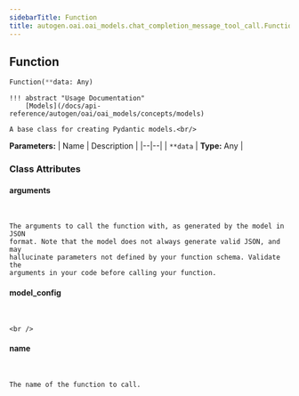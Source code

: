 ```yaml
---
sidebarTitle: Function
title: autogen.oai.oai_models.chat_completion_message_tool_call.Function
---
```

<h2 id="autogen.oai.oai_models.chat_completion_message_tool_call.Function" class="doc doc-heading">
    <code class="doc-symbol doc-symbol-heading doc-symbol-class"></code>
    <span class="doc doc-object-name doc-class-name">Function</span>
</h2>

```python
Function(**data: Any)
```

    !!! abstract "Usage Documentation"
        [Models](/docs/api-reference/autogen/oai/oai_models/concepts/models)
    
    A base class for creating Pydantic models.<br/>

<b>Parameters:</b>
| Name | Description |
|--|--|
| `**data` | **Type:** Any |

### Class Attributes

<code class="doc-symbol doc-symbol-heading doc-symbol-attribute"></code>
#### arguments
<br />

    The arguments to call the function with, as generated by the model in JSON
    format. Note that the model does not always generate valid JSON, and may
    hallucinate parameters not defined by your function schema. Validate the
    arguments in your code before calling your function.

<code class="doc-symbol doc-symbol-heading doc-symbol-attribute"></code>
#### model_config
<br />

    <br />

<code class="doc-symbol doc-symbol-heading doc-symbol-attribute"></code>
#### name
<br />

    The name of the function to call.